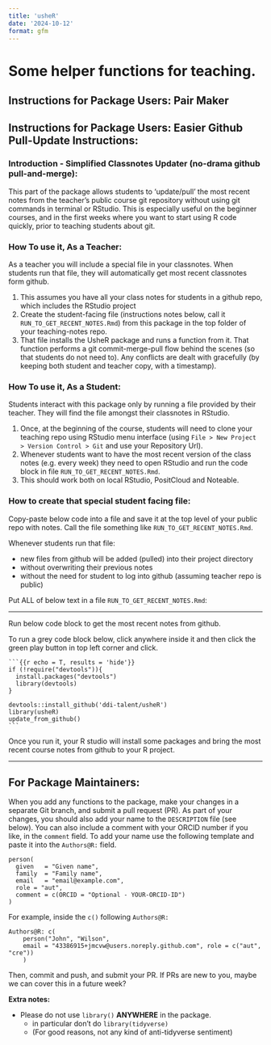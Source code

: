 ```yaml
---
title: 'usheR'
date: '2024-10-12'
format: gfm
---
```


<!-- Do not manually edit `README.md` -->

<!-- Edit the `README.qmd`, then render. -->

<!-- Also commit and push changes to this and the resulting README.md file. -->

<!-- This makes is easy to incorporate code examples later if we choose. -->

# Some helper functions for teaching.

## Instructions for Package Users: Pair Maker

## Instructions for Package Users: Easier Github Pull-Update Instructions:

### Introduction - Simplified Classnotes Updater (no-drama github pull-and-merge):

This part of the package allows students to 'update/pull' the most recent notes from the teacher's public course git repository without using git commands in terminal or RStudio. This is especially useful on the beginner courses, and in the first weeks where you want to start using R code quickly, prior to teaching students about git.

### How To use it, As a Teacher:

As a teacher you will include a special file in your classnotes. When students run that file, they will automatically get most recent classnotes form github.

1. This assumes you have all your class notes for students in a github repo, which includes the RStudio project
2. Create the student-facing file (instructions notes below, call it `RUN_TO_GET_RECENT_NOTES.Rmd`) from this package in the top folder of your teaching-notes repo.
3. That file installs the UsheR package and runs a function from it. That function performs a git commit-merge-pull flow behind the scenes (so that students do not need to). Any conflicts are dealt with gracefully (by keeping both student and teacher copy, with a timestamp).

### How To use it, As a Student:

Students interact with this package only by running a file provided by their teacher. They will find the file amongst their classnotes in RStudio.

1. Once, at the beginning of the course, students will need to clone your teaching repo using RStudio menu interface (using `File > New Project > Version Control > Git` and use your Repository Url).
2. Whenever students want to have the most recent version of the class notes (e.g. every week) they need to open RStudio and run the code block in file `RUN_TO_GET_RECENT_NOTES.Rmd`.
3. This should work both on local RStudio, PositCloud and Noteable.

### How to create that special student facing file:

Copy-paste below code into a file and save it at the top level of your public repo with notes. Call the file something like `RUN_TO_GET_RECENT_NOTES.Rmd`.

Whenever students run that file:

-   new files from github will be added (pulled) into their project directory
-   without overwriting their previous notes
-   without the need for student to log into github (assuming teacher repo is public)

Put ALL of below text in a file `RUN_TO_GET_RECENT_NOTES.Rmd`:

------------------------------------------------------------------------

<!-- start of file RUN_TO_GET_RECENT_NOTES.Rmd-->

Run below code block to get the most recent notes from github.

To run a grey code block below, click anywhere inside it and then click the green play button in top left corner and click.

````         
```{{r echo = T, results = 'hide'}}
if (!require("devtools")){
  install.packages("devtools")
  library(devtools)
}

devtools::install_github('ddi-talent/usheR')
library(usheR)
update_from_github()
```
````

Once you run it, your R studio will install some packages and bring the most recent course notes from github to your R project.

------------------------------------------------------------------------

<!-- end of file RUN_TO_GET_RECENT_NOTES.Rmd-->

## For Package Maintainers:

When you add any functions to the package, make your changes in a separate Git branch, and submit a pull request (PR). As part of your changes, you should also add your name to the `DESCRIPTION` file (see below). You can also include a comment with your ORCID number if you like, in the `comment` field. To add your name use the following template and paste it into the `Authors@R:` field.

```         
person(
  given   = "Given name",
  family  = "Family name",
  email   = "email@example.com",
  role = "aut",
  comment = c(ORCID = "Optional - YOUR-ORCID-ID")
)
```

For example, inside the `c()` following `Authors@R:`

```         
Authors@R: c(
    person("John", "Wilson",
    email = "43386915+jmcvw@users.noreply.github.com", role = c("aut", "cre"))
    )
```

Then, commit and push, and submit your PR. If PRs are new to you, maybe we can cover this in a future week?

**Extra notes:**

-   Please do not use `library()` **ANYWHERE** in the package.
    -   in particular don't do `library(tidyverse)`
    -   (For good reasons, not any kind of anti-tidyverse sentiment)
